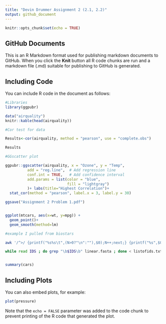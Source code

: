 ```yaml
---
title: "Devin Drummer Assignment 2 (2.1, 2.2)"
output: github_document
---
```


```r
knitr::opts_chunk$set(echo = TRUE)
```

## GitHub Documents

This is an R Markdown format used for publishing markdown documents to GitHub. When you click the **Knit** button all R code chunks are run and a markdown file (.md) suitable for publishing to GitHub is generated.

## Including Code

You can include R code in the document as follows:

```r
#Libraries
library(ggpubr)

data("airquality")
knitr::kable(head(airquality))

#Cor test for data

Results<-cor(airquality, method = "pearson", use = "complete.obs")

Results

#GGscatter plot

ggpubr::ggscatter(airquality, x = "Ozone", y = "Temp",
          add = "reg.line",  # Add regression line
          conf.int = TRUE,   # Add confidence interval
          add.params = list(color = "blue",
                            fill = "lightgray")
          )+ labs(title="Highest Correlation")+
  stat_cor(method = "pearson", label.x = 3, label.y = 30)

ggsave("Assignment 2 Problem 1.pdf")


ggplot(mtcars, aes(x=wt, y=mpg)) + 
  geom_point()+
  geom_smooth(method=lm)
```


```bash
#example I pulled from biostars

awk '/^>/ {printf("%s%s\t",(N>0?"\n":""),$0);N++;next;} {printf("%s",$0);} END {printf("\n");}' < myseqs.fasta > linear.fasta

while read IDS ; do grep "\b$IDS\b" linear.fasta ; done < listofids.txt
```





```bash


```


```r
summary(cars)
```

## Including Plots

You can also embed plots, for example:

```r
plot(pressure)
```

Note that the `echo = FALSE` parameter was added to the code chunk to prevent printing of the R code that generated the plot.
